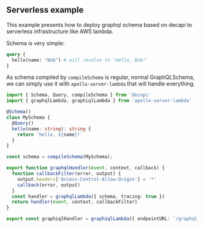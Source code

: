 ## Serverless example

This example presents how to deploy graphql schema based on decapi to serverless infrastructure like AWS lambda.

Schema is very simple:

```graphql
query {
  hello(name: "Bob") # will resolve to 'Hello, Bob!'
}
```

As schema compiled by `compileSchema` is regular, normal GraphQLSchema, we can simply use it with `apollo-server-lambda` that will handle everything.

```ts
import { Schema, Query, compileSchema } from 'decapi'
import { graphqlLambda, graphiqlLambda } from 'apollo-server-lambda'

@Schema()
class MySchema {
  @Query()
  hello(name: string): string {
    return `hello, ${name}!`
  }
}

const schema = compileSchema(MySchema);

export function graphqlHandler(event, context, callback) {
  function callbackFilter(error, output) {
    output.headers['Access-Control-Allow-Origin'] = '*'
    callback(error, output)
  }
  const handler = graphqlLambda({ schema, tracing: true })
  return handler(event, context, callbackFilter)
}

export const graphiqlHandler = graphiqlLambda({ endpointURL: '/graphql' })
```
